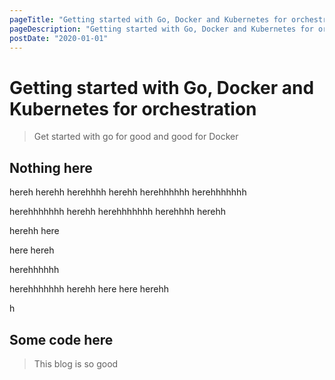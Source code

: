 ```yaml
---
pageTitle: "Getting started with Go, Docker and Kubernetes for orchestration"
pageDescription: "Getting started with Go, Docker and Kubernetes for orchestration, Getting started with Go, Docker and Kubernetes for orchestration,Getting started with Go, Docker and Kubernetes for orchestration Getting started with Go, Docker and Kubernetes for orchestration"
postDate: "2020-01-01"
---
```


# Getting started with Go, Docker and Kubernetes for orchestration

> Get started with go for good and good for Docker

## Nothing here

hereh
herehh
herehhhh
herehh
herehhhhhh
herehhhhhhh

herehhhhhhh
herehh
herehhhhhhh
herehhhh
herehh

herehh
here

here
hereh

herehhhhhh

herehhhhhhh
herehh
here
here
herehh

h

## Some code here

> This blog is so good
